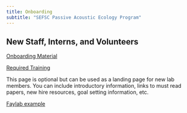 ```yaml
---
title: Onboarding
subtitle: "SEFSC Passive Acoustic Ecology Program"
---
```


## New Staff, Interns, and Volunteers

[Onboarding Material](https://sites.google.com/noaa.gov/nmfs-sefsc-mmtd/administrative-support/onboarding-new-employeesinterns?pli=1)

[Required Training](https://sites.google.com/noaa.gov/nmfs-sefsc-mmtd/administrative-support/training)


<!-- ### Sperm whale analysis -->

<!-- [Getting Started - Sperm Whale 3D Tracking Project]() -->
<!-- (https://docs.google.com/document/d/1dZIGURhCEpHqiqKNrRGJXT7Fx7sGwGP6/edit?usp=drive_link&ouid=108853723995482129268&rtpof=true&sd=true) -->


This page is optional but can be used as a landing page for new lab members. You can include introductory information, links to must read papers, new hire resources, goal setting information, etc.

[Faylab example](https://thefaylab.github.io/lab-manual/04-onboarding.html)
